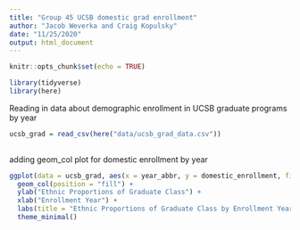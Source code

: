 ```yaml
---
title: "Group 45 UCSB domestic grad enrollment"
author: "Jacob Weverka and Craig Kopulsky"
date: "11/25/2020"
output: html_document
---
```


```r
knitr::opts_chunk$set(echo = TRUE)

library(tidyverse)
library(here)

```



Reading in data about demographic enrollment in UCSB graduate programs by year
```r
ucsb_grad = read_csv(here("data/ucsb_grad_data.csv"))
  
```
adding geom_col plot for domestic enrollment by year

```r
ggplot(data = ucsb_grad, aes(x = year_abbr, y = domestic_enrollment, fill =  ethnicity)) +
  geom_col(position = "fill") +
  ylab("Ethnic Proportions of Graduate Class") +
  xlab("Enrollment Year") + 
  labs(title = "Ethnic Proportions of Graduate Class by Enrollment Year \nfor UCSB Domestic Graduates") +
  theme_minimal()
  
```

